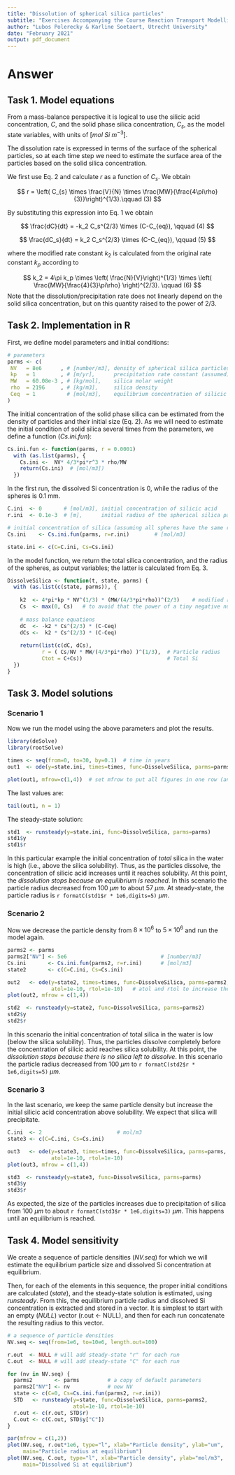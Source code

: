 ```yaml
---
title: "Dissolution of spherical silica particles"
subtitle: "Exercises Accompanying the Course Reaction Transport Modelling in the Hydrosphere"
author: "Lubos Polerecky & Karline Soetaert, Utrecht University"
date: "February 2021"
output: pdf_document
---
```


# Answer

## Task 1. Model equations

From a mass-balance perspective it is logical to use the silicic acid concentration, $C$, and the solid phase silica concentration, $C_s$, as the model state variables, with units of [$mol~Si~m^{-3}$].

The dissolution rate is expressed in terms of the surface of the spherical particles, so at each time step we need to estimate the surface area of the particles based on the solid silica concentration. 

We first use Eq. 2 and calculate $r$ as a function of $C_s$. We obtain

$$
r = \left( C_{s} \times \frac{V}{N} \times \frac{MW}{\frac{4\pi\rho}{3}}\right)^{1/3}.\qquad (3)
$$

By substituting this expression into Eq. 1  we obtain

$$
\frac{dC}{dt} = -k_2 C_s^{2/3} \times (C-C_{eq}), \qquad (4)
$$

$$
\frac{dC_s}{dt} = k_2 C_s^{2/3} \times (C-C_{eq}), \qquad (5)
$$

where the modified rate constant $k_2$ is calculated from the original rate constant $k_p$ according to

$$
k_2 = 4\pi k_p \times \left( \frac{N}{V}\right)^{1/3} \times \left( \frac{MW}{\frac{4}{3}\pi\rho} \right)^{2/3}. \qquad (6)
$$
Note that the dissolution/precipitation rate does not linearly depend on the solid silica concentration, but on this quantity raised to the power of 2/3.

## Task 2. Implementation in R

First, we define model parameters and initial conditions:

```r
# parameters
parms <- c(
 NV   = 8e6      , # [number/m3], density of spherical silica particles (N/V)
 kp   = 1        , # [m/yr],      precipitation rate constant (assumed)
 MW   = 60.08e-3 , # [kg/mol],    silica molar weight
 rho  = 2196     , # [kg/m3],     silica density
 Ceq  = 1          # [mol/m3],    equilibrium concentration of silicic acid
)
```

The initial concentration of the solid phase silica can be estimated from the density of particles and their initial size (Eq. 2). As we will need to estimate the initial condition of solid silica several times from the parameters, we define a function (*Cs.ini.fun*):

```r
Cs.ini.fun <- function(parms, r = 0.0001)
  with (as.list(parms), {
    Cs.ini <-  NV* 4/3*pi*r^3 * rho/MW
    return(Cs.ini)  # [mol/m3])
  }) 
```

In the first run, the dissolved Si concentration is 0, while the radius of the spheres is 0.1 mm.

```r
C.ini  <- 0       # [mol/m3], initial concentration of silicic acid
r.ini  <- 0.1e-3  # [m],      initial radius of the spherical silica particles

# initial concentration of silica (assuming all spheres have the same radius)
Cs.ini    <- Cs.ini.fun(parms, r=r.ini)        # [mol/m3]

state.ini <- c(C=C.ini, Cs=Cs.ini)
```

In the model function, we return the total silica concentration, and the radius of the spheres, as output variables; the latter is calculated from Eq. 3.

```r
DissolveSilica <- function(t, state, parms) {
  with (as.list(c(state, parms)), {
    
    k2  <- 4*pi*kp * NV^(1/3) * (MW/(4/3*pi*rho))^(2/3)    # modified rate constant
    Cs  <- max(0, Cs)   # to avoid that the power of a tiny negative number gives NaN
    
    # mass balance equations
    dC  <- -k2 * Cs^(2/3) * (C-Ceq)
    dCs <-  k2 * Cs^(2/3) * (C-Ceq)
    
    return(list(c(dC, dCs), 
           r = ( Cs/NV * MW/(4/3*pi*rho) )^(1/3),  # Particle radius
           Ctot = C+Cs))                           # Total Si
  })
}
```

## Task 3. Model solutions

### Scenario 1

Now we run the model using the above parameters and plot the results.

```r
library(deSolve)
library(rootSolve)

times <- seq(from=0, to=30, by=0.1)  # time in years
out1  <- ode(y=state.ini, times=times, func=DissolveSilica, parms=parms)

plot(out1, mfrow=c(1,4))  # set mfrow to put all figures in one row (and 4 columns)
```

The last values are:

```r
tail(out1, n = 1)
```

The steady-state solution:

```r
std1  <- runsteady(y=state.ini, func=DissolveSilica, parms=parms)
std1$y
std1$r
```

In this particular example the initial concentration of *total* silica in the water is high (i.e., above the silica solubility). Thus, as the particles dissolve, the concentration of silicic acid increases until it reaches solubility. At this point, the *dissolution stops because an equilibrium is reached*. In this scenario the particle radius decreased from $100~\mu m$ to about $57~\mu m$. At steady-state, the particle radius is `r formatC(std1$r * 1e6,digits=5)` $\mu m$.

### Scenario 2

Now we decrease the particle density from $8\times 10^6$ to $5\times 10^6$ and run the model again.

```r
parms2 <- parms
parms2["NV"] <- 5e6                              # [number/m3]
Cs.ini       <- Cs.ini.fun(parms2, r=r.ini)      # [mol/m3]
state2       <- c(C=C.ini, Cs=Cs.ini)

out2   <- ode(y=state2, times=times, func=DissolveSilica, parms=parms2, 
              atol=1e-10, rtol=1e-10)   # atol and rtol to increase the precision
plot(out2, mfrow = c(1,4))

std2  <- runsteady(y=state2, func=DissolveSilica, parms=parms2)
std2$y
std2$r
```

In this scenario the initial concentration of total silica in the water is low (below the silica solubility). Thus, the particles dissolve completely before the concentration of silicic acid reaches silica solubility. At this point, the *dissolution stops because there is no silica left to dissolve*. In this scenario the particle radius decreased from $100~\mu m$ to `r formatC(std2$r * 1e6,digits=5)` $\mu m$. 

### Scenario 3

In the last scenario, we keep the same particle density but increase the initial silicic acid concentration above solubility. We expect that silica will precipitate.

```r
C.ini  <- 2                        # mol/m3
state3 <- c(C=C.ini, Cs=Cs.ini)

out3   <- ode(y=state3, times=times, func=DissolveSilica, parms=parms, 
              atol=1e-10, rtol=1e-10)
plot(out3, mfrow = c(1,4))

std3  <- runsteady(y=state3, func=DissolveSilica, parms=parms)
std3$y
std3$r
```

As expected, the size of the particles increases due to precipitation of silica from $100~\mu m$ to about `r formatC(std3$r * 1e6,digits=3)` $\mu m$. This happens until an equilibrium is reached.  

## Task 4. Model sensitivity

We create a sequence of particle densities (*NV.seq*) for which we will estimate the equilibrium particle size and dissolved Si concentration at equilibrium. 

Then, for each of the elements in this sequence, the proper initial conditions are calculated (*state*), and the steady-state solution is estimated, using *runsteady*. 
From this, the equilibrium particle radius and dissolved Si concentration is extracted and stored in a vector. 
It is simplest to start with an empty ($NULL$) vector (r.out <- NULL), and then for each run concatenate the resulting radius to this vector.

```r
# a sequence of particle densities
NV.seq <- seq(from=1e6, to=10e6, length.out=100)

r.out  <- NULL # will add steady-state "r" for each run
C.out  <- NULL # will add steady-state "C" for each run

for (nv in NV.seq) {
  parms2       <- parms         # a copy of default parameters
  parms2["NV"] <- nv            # new NV
  state <- c(C=0, Cs=Cs.ini.fun(parms2, r=r.ini))   
  STD   <- runsteady(y=state, func=DissolveSilica, parms=parms2, 
                     atol=1e-10, rtol=1e-10)
  r.out <- c(r.out, STD$r)
  C.out <- c(C.out, STD$y["C"])
}

par(mfrow = c(1,2))
plot(NV.seq, r.out*1e6, type="l", xlab="Particle density", ylab="um", 
     main="Particle radius at equilibrium")
plot(NV.seq, C.out, type="l", xlab="Particle density", ylab="mol/m3", 
     main="Dissolved Si at equilibrium")
```

